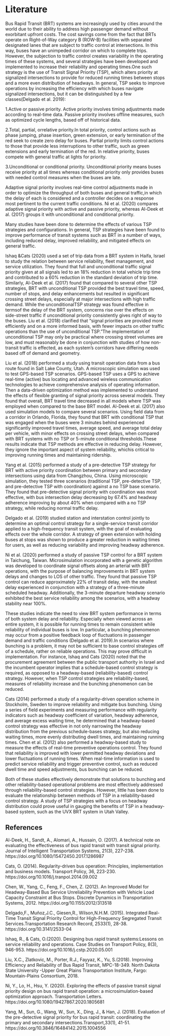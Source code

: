 # Literature

Bus Rapid Transit (BRT) systems are increasingly used by cities around the world due to their ability to address high passenger demand without exorbitant upfront costs. The cost savings come from the fact that BRTs operate on Right-of-Way category B (ROW-B) facilities with separated designated lanes that are subject to traffic control at intersections. In this way, buses have an unimpeded corridor on which to complete trips. However, the subjection to traffic control creates variability in the operating times of these systems, and several strategies have been developed and implemented to increase their reliability and operating times.One such strategy is the use of Transit Signal Priority (TSP), which alters priority at signalized intersections to provide for reduced running times between stops and a more even distribution of headways. In general, TSP seeks to improve operations by increasing the efficiency with which buses navigate signalized intersections, but it can be distinguished by a few classes(Delgado et al. 2019):  

1.Active or passive priority. Active priority involves timing adjustments made according to real-time data. Passive priority involves offline measures, such as optimized cycle lengths, based off of historical data.  

2.Total, partial, orrelative priority.In total priority, control actions such as phase jumping, phase insertion, green extension, or early termination of the red seek to create zero delay for buses. Partial priority limits control actions to those that provide less interruptions to other traffic, such as green extensions and early termination of the red. In relative priority, buses compete with general traffic at lights for priority.  

3.Unconditional or conditional priority. Unconditional priority means buses receive priority at all times whereas conditional priority only provides buses with needed control measures when the buses are late.  

Adaptive signal priority involves real-time control adjustments made in order to optimize the throughput of both buses and general traffic,in which the delay of each is considered and a controller decides on a response most pertinent to the current traffic conditions. Ni et al. (2020) compares adaptive signal priority with active and passive priority, whereas Al-Deek et al. (2017) groups it with unconditional and conditional priority.  

Many studies have been done to determine the effects of various TSP strategies and configurations. In general, TSP strategies have been found to improve performance of transit systems such as BRT in a number of ways, including reduced delay, improved reliability, and mitigated effects on general traffic.  

Ishaq &Cats (2020) used a set of trip data from a BRT system in Haifa, Israel to study the relation between service reliability, fleet management, and service utilization. They found that full and unconditional traffic signal priority given at all signals led to an 18% reduction in total vehicle trip time and contributed to a 60% reduction in the standard deviation of trip time. Similarly, Al-Deek et al. (2017) found that compared to several other TSP strategies, BRT with unconditional TSP provided the best travel time, speed, number of stops, and delay enhancements but resulted in significant crossing street delays, especially at major intersections with high traffic demand. While the unconditionalTSP strategy was found effective in termsof the delay of the BRT system, concerns rise over the effects on side-street traffic if unconditional priority consistently gives right of way to the buses. Liu et al. (2018) clarified that “signal priorities are provided more efficiently and on a more informed basis, with fewer impacts on other traffic operations than the use of unconditional TSP.”The implementation of unconditional TSP may only be practical where crossing street volumes are low, and must reasonably be done in conjunction with studies of how non-transit traffic is effected, as each system’s corridors have differing needs based off of demand and geometry.  

Liu et al. (2018) performed a study using transit operation data from a bus route found in Salt Lake County, Utah. A microscopic simulation was used to test GPS-based TSP scenarios. GPS-based TSP uses a GPS to achieve real-time (active) bus locating and advanced wireless communication technologies to achieve comprehensive analysis of operating information. Then a data-driven optimization method was implemented to understand the effects of flexible granting of signal priority across several models. They found that overall, BRT travel time decreased in all models where TSP was employed when compared to the base BRT model. Al-Deek et al. (2017) also used simulation models to compare several scenarios. Using field data from a corridor in Orlando, Florida, they found that BRT with conditional TSP that was engaged when the buses were 3 minutes behind experienced significantly improved travel times, average speed, and average total delay per vehicle, with minor effects on crossing street delays, when compared with BRT systems with no TSP or 5-minute conditional thresholds.These results indicate that TSP methods are effective in reducing delay. However, they ignore the important aspect of system reliability, whichis critical to improving running times and maintaining ridership.  

Yang et al. (2015) performed a study of a pre-detective TSP strategy for BRT with active priority coordination between primary and secondary intersections using data from Changzhou, China. Using microscopic simulation, they tested three scenarios (traditional TSP, pre-detective TSP, and pre-detective TSP with coordination) against a no TSP base scenario. They found that pre-detective signal priority with coordination was most effective, with bus intersection delay decreasing by 67.4% and headway adherence improving by about 40% when compared with a no TSP strategy, while reducing normal traffic delay.  

Delgado et al. (2019) studied station and interstation control jointly to determine an optimal control strategy for a single-service transit corridor applied to a high-frequency transit system, with the goal of evaluating effects over the whole corridor. A strategy of green extension with holding buses at stops was shown to produce a greater reduction in waiting times for users, as well as reducing variability and improving headway adherence.  

Ni et al. (2020) performed a study of passive TSP control for a BRT system in Taichung, Taiwan. Microsimulation incorporated with a genetic algorithm was developed to coordinate signal offsets along an arterial with BRT operations, with the purpose of balancing improvements in BRT system delays and changes to LOS of other traffic. They found that passive TSP control can reduce approximately 22% of transit delay, with the smallest delay experienced in conjunction with a strategy of a three-minute scheduled headway. Additionally, the 3-minute departure headway scenario exhibited the best service reliability among the scenarios, with a headway stability near 100%.  

These studies indicate the need to view BRT system performance in terms of both system delay and reliability. Especially when viewed across an entire system, it is possible for running times to remain consistent while reliability of individual buses is low. In particular, a bunching phenomenon may occur from a positive feedback loop of fluctuations in passenger demand and traffic conditions (Delgado et al. 2019).In scenarios where bunching is a problem, it may not be sufficient to base control strategies off of a schedule, rather on reliable operations. This may prove difficult in implementation. For instance, Ishaq and Cats (2020) noted that the procurement agreement between the public transport authority in Israel and the incumbent operator implies that a schedule-based control strategy is required, as opposed to a headway-based (reliability-based) control strategy. However, when TSP control strategies are reliability-based, measures of reliability increase and the bunching phenomenon can be reduced.  

Cats (2014) performed a study of a regularity-driven operation scheme in Stockholm, Sweden to improve reliability and mitigate bus bunching. Using a series of field experiments and measuring performance with regularity indicators such as headway coefficient of variation, headway adherence, and average excess waiting time, he determined that a headway-based control strategy was effective in not only narrowing the headway distribution from the previous schedule-bases strategy, but also reducing waiting times, more evenly distributing dwell times, and maintaining running times. Chen et al. (2012) also performed a headway-based study to measure the effects of real-time preventive operations control. They found that reliability is improved with lower permitted headway deviations and lower fluctuations of running times. When real-time information is used to predict service reliability and trigger preventive control, such as reduced dwell time and speed adjustments, bus bunching can be reduced.  

Both of these studies effectively demonstrate that solutions to bunching and other reliability-based operational problems are most effectively addressed through reliability-based control strategies. However, little has been done to evaluate the relationship between methods of TSP in a reliability-based control strategy. A study of TSP strategies with a focus on headway distribution could prove useful in gauging the benefits of TSP in a headway-based system, such as the UVX BRT system in Utah Valley.  


## References
    

Al-Deek, H., Sandt, A., Alomari, A., Hussain, O. (2017). A technical note on evaluating the effectiveness of bus rapid transit with transit signal priority. Journal of Intelligent Transportation Systems, 21(3), 227-238. https://doi.org/10.1080/15472450.2017.1286987  

Cats, O. (2014). Regularity-driven bus operation: Principles, implementation and business models. Transport Policy, 36, 223-230. https://doi.org/10.1016/j.tranpol.2014.09.002  

Chen, W., Yang, C., Feng, F., Chen, Z. (2012). An Improved Model for Headway-Based Bus Service Unreliability Prevention with Vehicle Load Capacity Constraint at Bus Stops. Discrete Dynamics in Transportation Systems, 2012. https://doi.org/10.1155/2012/313518  

Delgado,F., Muñoz,J.C., Giesen,R., Wilson,N.H.M. (2015). Integrated Real-Time Transit Signal Priority Control for High-Frequency Segregated Transit Services.Transportation Research Record, 2533(1), 28-38. https://doi.org/10.3141/2533-04  

Ishaq, R., & Cats, O.(2020). Designing bus rapid transit systems:Lessons on service reliability and operations. Case Studies on Transport Policy, 8(3), 946-953. https://doi.org/10.1016/j.cstp.2020.05.001  

Liu, X.C., Zlatkovic, M., Porter, R.J., Fayyaz, K., Yu, S.(2018). Improving Efficiency and Reliability of Bus Rapid Transit, MPC-18-349. North Dakota State University -Upper Great Plains Transportation Institute, Fargo: Mountain-Plains Consortium, 2018.  

Ni, Y., Lo, H., Hsu, Y. (2020). Exploring the effects of passive transit signal priority design on bus rapid transit operation: a microsimulation-based optimization approach. Transportation Letters. https://doi.org/10.1080/19427867.2020.1805681  

Yang, M., Sun, G., Wang, W., Sun, X., Ding, J., & Han, J. (2018). Evaluation of the pre-detective signal priority for bus rapid transit: coordinating the primary and secondary intersections.Transport,33(1), 41-51. https://doi.org/10.3846/16484142.2015.1004556